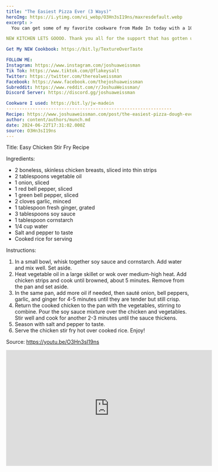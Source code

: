 ```yaml
---
title: "The Easiest Pizza Ever (3 Ways)"
heroImg: https://i.ytimg.com/vi_webp/O3Hn3sI19ns/maxresdefault.webp
excerpt: >
  You can get some of my favorite cookware from Made In today with a 10% off discount on your first order over $100 using my link https://madein.cc/0823-joshua 

NEW KITCHEN LETS GOOOO. Thank you all for the support that has gotten us to this incredible new home for my spatulas. Can't wait to make memories here with you all. 

Get My NEW Cookbook: https://bit.ly/TextureOverTaste

FOLLOW ME:
Instagram: https://www.instagram.com/joshuaweissman
Tik Tok: https://www.tiktok.com/@flakeysalt
Twitter: https://twitter.com/therealweissman
Facebook: https://www.facebook.com/thejoshuaweissman
Subreddit: https://www.reddit.com/r/JoshuaWeissman/
Discord Server: https://discord.gg/joshuaweissman

Cookware I used: https://bit.ly/jw-madein
---------------------------------------------------------------
Recipe: https://www.joshuaweissman.com/post/the-easiest-pizza-dough-ever
author: content/authors/munch.md
date: 2024-06-22T17:31:02.000Z
source: O3Hn3sI19ns
---
```


Title: Easy Chicken Stir Fry Recipe

Ingredients:
- 2 boneless, skinless chicken breasts, sliced into thin strips
- 2 tablespoons vegetable oil
- 1 onion, sliced
- 1 red bell pepper, sliced
- 1 green bell pepper, sliced
- 2 cloves garlic, minced
- 1 tablespoon fresh ginger, grated
- 3 tablespoons soy sauce
- 1 tablespoon cornstarch
- 1/4 cup water
- Salt and pepper to taste
- Cooked rice for serving

Instructions:

1. In a small bowl, whisk together soy sauce and cornstarch. Add water and mix well. Set aside.
2. Heat vegetable oil in a large skillet or wok over medium-high heat. Add chicken strips and cook until browned, about 5 minutes. Remove from the pan and set aside.
3. In the same pan, add more oil if needed, then sauté onion, bell peppers, garlic, and ginger for 4-5 minutes until they are tender but still crisp.
4. Return the cooked chicken to the pan with the vegetables, stirring to combine. Pour the soy sauce mixture over the chicken and vegetables. Stir well and cook for another 2-3 minutes until the sauce thickens.
5. Season with salt and pepper to taste.
6. Serve the chicken stir fry hot over cooked rice. Enjoy!

Source: https://youtu.be/O3Hn3sI19ns

<iframe width="560" height="315" src="https://www.youtube.com/embed/O3Hn3sI19ns" frameborder="0" allowfullscreen></iframe>
